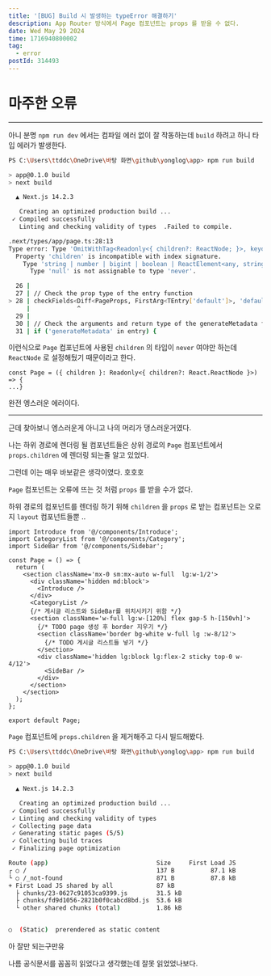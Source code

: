 ```yaml
---
title: '[BUG] Build 시 발생하는 typeError 해결하기'
description: App Router 방식에서 Page 컴포넌트는 props 를 받을 수 없다.
date: Wed May 29 2024
time: 1716940800002
tag:
  - error
postId: 314493
---
```


# 마주한 오류

---

아니 분명 `npm run dev` 에서는 컴파일 에러 없이 잘 작동하는데 `build` 하려고 하니 타입 에러가 발생한다.

```bash
PS C:\Users\ttddc\OneDrive\바탕 화면\github\yonglog\app> npm run build

> app@0.1.0 build
> next build

  ▲ Next.js 14.2.3

   Creating an optimized production build ...
 ✓ Compiled successfully
   Linting and checking validity of types  .Failed to compile.

.next/types/app/page.ts:28:13
Type error: Type 'OmitWithTag<Readonly<{ children?: ReactNode; }>, keyof PageProps, "default">' does not satisfy the constraint '{ [x: string]: never; }'.
  Property 'children' is incompatible with index signature.
    Type 'string | number | bigint | boolean | ReactElement<any, string | JSXElementConstructor<any>> | Iterable<ReactNode> | ReactPortal | Promise<...> | null' is not assignable to type 'never'.
      Type 'null' is not assignable to type 'never'.

  26 |
  27 | // Check the prop type of the entry function
> 28 | checkFields<Diff<PageProps, FirstArg<TEntry['default']>, 'default'>>()
     |             ^
  29 |
  30 | // Check the arguments and return type of the generateMetadata function
  31 | if ('generateMetadata' in entry) {
```

이런식으로 `Page` 컴포넌트에 사용된 `children` 의 타입이 `never` 여야만 하는데 `ReactNode` 로 설정해뒀기 때문이라고 한다.

```tsx
const Page = ({ children }: Readonly<{ children?: React.ReactNode }>) => {
...}
```

완전 엥스러운 에러이다.

---

근데 찾아보니 엥스러운게 아니고 나의 머리가 댕스러운거였다.

나는 하위 경로에 렌더링 될 컴포넌트들은 상위 경로의 `Page` 컴포넌트에서 `props.children` 에 렌더링 되는줄 알고 있었다.

그런데 이는 매우 바보같은 생각이였다. 호호호

`Page` 컴포넌트는 오류에 뜨는 것 처럼 `props` 를 받을 수가 없다.

하위 경로의 컴포넌트를 렌더링 하기 위해 `children` 을 `props` 로 받는 컴포넌트는 오로지 `layout` 컴포넌트들뿐 ..

```tsx
import Introduce from '@/components/Introduce';
import CategoryList from '@/components/Category';
import SideBar from '@/components/Sidebar';

const Page = () => {
  return (
    <section className='mx-0 sm:mx-auto w-full  lg:w-1/2'>
      <div className='hidden md:block'>
        <Introduce />
      </div>
      <CategoryList />
      {/* 게시글 리스트와 SideBar를 위치시키기 위함 */}
      <section className='w-full lg:w-[120%] flex gap-5 h-[150vh]'>
        {/* TODO page 생성 후 border 지우기 */}
        <section className='border bg-white w-full lg :w-8/12'>
          {/* TODO 게시글 리스트들 넣기 */}
        </section>
        <div className='hidden lg:block lg:flex-2 sticky top-0 w-4/12'>
          <SideBar />
        </div>
      </section>
    </section>
  );
};

export default Page;
```

`Page` 컴포넌트에 `props.children` 을 제거해주고 다시 빌드해봤다.

```bash
PS C:\Users\ttddc\OneDrive\바탕 화면\github\yonglog\app> npm run build

> app@0.1.0 build
> next build

  ▲ Next.js 14.2.3

   Creating an optimized production build ...
 ✓ Compiled successfully
 ✓ Linting and checking validity of types
 ✓ Collecting page data
 ✓ Generating static pages (5/5)
 ✓ Collecting build traces
 ✓ Finalizing page optimization

Route (app)                              Size     First Load JS
┌ ○ /                                    137 B          87.1 kB
└ ○ /_not-found                          871 B          87.8 kB
+ First Load JS shared by all            87 kB
  ├ chunks/23-0627c91053ca9399.js        31.5 kB
  ├ chunks/fd9d1056-2821b0f0cabcd8bd.js  53.6 kB
  └ other shared chunks (total)          1.86 kB


○  (Static)  prerendered as static content
```

아 잘만 되는구만유

나름 공식문서를 꼼꼼히 읽었다고 생각했는데 잘못 읽었었나보다.
